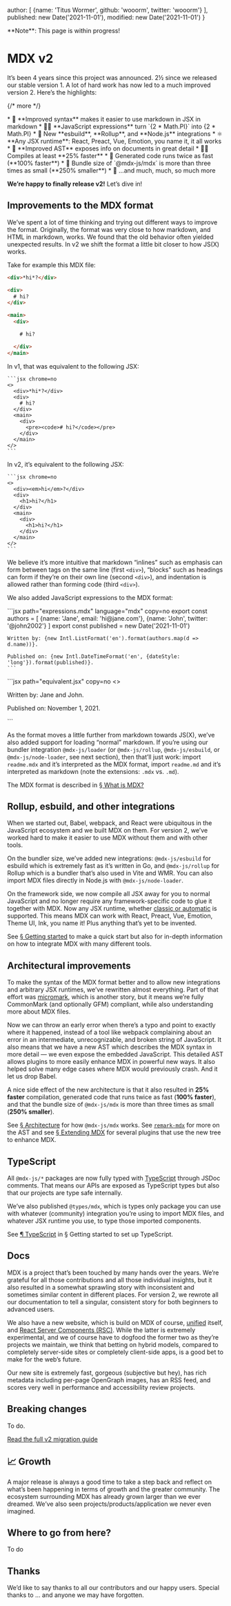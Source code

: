   author: [
    {name: 'Titus Wormer', github: 'wooorm', twitter: 'wooorm'}
  ],
  published: new Date('2021-11-01'),
  modified: new Date('2021-11-01')
}

<Note type="info">
  **Note**: This page is within progress!
</Note>

# MDX v2

It’s been 4 years since this project was announced.
2½ since we released our stable version 1.
A lot of hard work has now led to a much improved version 2.
Here’s the highlights:

{/* more */}

<div className="emoji-list">
  *   📝 **Improved syntax** makes it easier to use markdown in JSX in
      markdown
  *   🧑‍💻 **JavaScript expressions** turn `{2 * Math.PI}` into {2 * Math.PI}
  *   🔌 New **esbuild**, **Rollup**, and **Node.js** integrations
  *   ⚛️ **Any JSX runtime**: React, Preact, Vue, Emotion, you name it, it all
      works
  *   🌳 **Improved AST** exposes info on documents in great detail
  *   🏃‍♀️ Compiles at least **25% faster**
  *   🚴 Generated code runs twice as fast (**100% faster**)
  *   🚄 Bundle size of `@mdx-js/mdx` is more than three times as small
      (**250% smaller**)
  *   🧵 …and much, much, so much more
</div>

**We’re happy to finally release v2!**
Let’s dive in!

## Improvements to the MDX format

We’ve spent a lot of time thinking and trying out different ways to improve the
format.
Originally, the format was very close to how markdown, and HTML in markdown,
works.
We found that the old behavior often yielded unexpected results.
In v2 we shift the format a little bit closer to how JS(X) works.

Take for example this MDX file:

```html chrome=no
<div>*hi*?</div>

<div>
  # hi?
</div>

<main>
  <div>

    # hi?

  </div>
</main>
```

<div className="big-columns">
  <div>
    In v1, that was equivalent to the following JSX:

    ```jsx chrome=no
    <>
      <div>*hi*?</div>
      <div>
        # hi?
      </div>
      <main>
        <div>
          <pre><code># hi?</code></pre>
        </div>
      </main>
    </>
    ```
  </div>

  <div>
    In v2, it’s equivalent to the following JSX:

    ```jsx chrome=no
    <>
      <div><em>hi</em>?</div>
      <div>
        <h1>hi?</h1>
      </div>
      <main>
        <div>
          <h1>hi?</h1>
        </div>
      </main>
    </>
    ```
  </div>
</div>

We believe it’s more intuitive that markdown “inlines” such as emphasis can form
between tags on the same line (first `<div>`), “blocks” such as headings can
form if they’re on their own line (second `<div>`), and indentation is allowed
rather than forming code (third `<div>`).

We also added JavaScript expressions to the MDX format:

<div className="big-columns">
  <div>
    ```jsx path="expressions.mdx" language="mdx" copy=no
    export const authors = [
      {name: 'Jane', email: 'hi@jane.com'},
      {name: 'John', twitter: '@john2002'}
    ]
    export const published = new Date('2021-11-01')

    Written by: {new Intl.ListFormat('en').format(authors.map(d => d.name))}.

    Published on: {new Intl.DateTimeFormat('en', {dateStyle: 'long'}).format(published)}.
    ```
  </div>

  <div>
    ```jsx path="equivalent.jsx" copy=no
    <>
      <p>Written by: Jane and John.</p>
      <p>Published on: November 1, 2021.</p>
    </>
    ```
  </div>
</div>

As the format moves a little further from markdown towards JS(X), we’ve also
added support for loading “normal” markdown.
If you’re using our bundler integration `@mdx-js/loader` (or `@mdx-js/rollup`,
`@mdx-js/esbuild`, or `@mdx-js/node-loader`, see next section), then that’ll
just work: import `readme.mdx` and it’s interpreted as the MDX format, import
`readme.md` and it’s interpreted as markdown (note the extensions: `.mdx` vs.
`.md`).

The MDX format is described in [§ What is MDX?][what]

## Rollup, esbuild, and other integrations

When we started out, Babel, webpack, and React were ubiquitous in the JavaScript
ecosystem and we built MDX on them.
For version 2, we’ve worked hard to make it easier to use MDX without them and
with other tools.

On the bundler size, we’ve added new integrations: `@mdx-js/esbuild` for
esbuild which is extremely fast as it’s written in Go, and `@mdx-js/rollup` for
Rollup which is a bundler that’s also used in Vite and WMR.
You can also import MDX files directly in Node.js with `@mdx-js/node-loader`.

On the framework side, we now compile all JSX away for you to normal JavaScript
and no longer require any framework-specific code to glue it together with MDX.
Now any JSX runtime, whether [classic or automatic][jsx-runtime] is supported.
This means MDX can work with React, Preact, Vue, Emotion, Theme UI, Ink, you
name it!
Plus anything that’s yet to be invented.

See [§ Getting started][getting-started] to make a quick start but also for
in-depth information on how to integrate MDX with many different tools.

## Architectural improvements

To make the syntax of the MDX format better and to allow new integrations and
arbitrary JSX runtimes, we’ve rewritten almost everything.
Part of that effort was [micromark][], which is another story, but it means
we’re fully CommonMark (and optionally GFM) compliant, while also understanding
more about MDX files.

Now we can throw an early error when there’s a typo and point to exactly where
it happened, instead of a tool like webpack complaining about an error in an
intermediate, unrecognizable, and broken string of JavaScript.
It also means that we have a new AST which describes the MDX syntax in more
detail — we even expose the embedded JavaScript.
This detailed AST allows plugins to more easily enhance MDX in powerful new
ways.
It also helped solve many edge cases where MDX would previously crash.
And it let us drop Babel.

A nice side effect of the new architecture is that it also resulted in
**25% faster** compilation, generated code that runs twice as fast
(**100% faster**), and that the bundle size of `@mdx-js/mdx` is more than three
times as small (**250% smaller**).

See [§ Architecture][architecture] for how `@mdx-js/mdx` works.
See [`remark-mdx`][remark-mdx] for more on the AST and see
[§ Extending MDX][extending] for several plugins that use the new tree to
enhance MDX.

## TypeScript

All `@mdx-js/*` packages are now fully typed with [TypeScript][] through JSDoc
comments.
That means our APIs are exposed as TypeScript types but also that our projects
are type safe internally.

We’ve also published `@types/mdx`, which is types only package you can use
with whatever (community) integration you’re using to import MDX files, and
whatever JSX runtime you use, to type those imported components.

See [¶ TypeScript][ts] in § Getting started to set up TypeScript.

## Docs

MDX is a project that’s been touched by many hands over the years.
We’re grateful for all those contributions and all those individual insights,
but it also resulted in a somewhat sprawling story with inconsistent and
sometimes similar content in different places.
For version 2, we rewrote all our documentation to tell a singular, consistent
story for both beginners to advanced users.

We also have a new website, which is build on MDX of course, [unified][] itself,
and [React Server Components (RSC)][rsc].
While the latter is extremely experimental, and we of course have to dogfood the
former two as they’re projects we maintain, we think that betting on hybrid
models, compared to completely server-side sites or completely client-side apps,
is a good bet to make for the web’s future.

Our new site is extremely fast, gorgeous (subjective but hey), has rich metadata
including per-page OpenGraph images, has an RSS feed, and scores very well in
performance and accessibility review projects.

## Breaking changes

To do.

[Read the full v2 migration guide][migrating]

## 📈 Growth

A major release is always a good time to take a step back and reflect on what’s
been happening in terms of growth and the greater community.
The ecosystem surrounding MDX has already grown larger than we ever dreamed.
We’ve also seen projects/products/application we never even imagined.

## Where to go from here?

To do

## Thanks

We’d like to say thanks to all our contributors and our happy users.
Special thanks to
...
and anyone we may have forgotten.

[what]: /mdx/

[getting-started]: /getting-started/

[extending]: /extending-mdx/

[architecture]: /packages/mdx/#architecture

[remark-mdx]: /packages/remark-mdx/

[jsx-runtime]: https://reactjs.org/blog/2020/09/22/introducing-the-new-jsx-transform.html

[micromark]: https://github.com/micromark/micromark

[typescript]: https://www.typescriptlang.org

[ts]: /getting-started/#types

[migrating]: /migrating/v2/

[unified]: https://unifiedjs.com

[rsc]: https://reactjs.org/blog/2020/12/21/data-fetching-with-react-server-components.html
